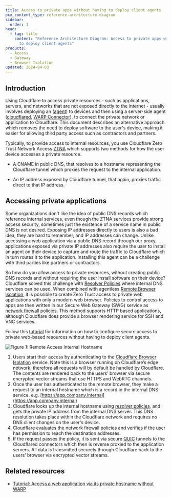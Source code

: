 ```yaml
---
title: Access to private apps without having to deploy client agents
pcx_content_type: reference-architecture-diagram
sidebar:
  order: 1
head:
  - tag: title
    content: "Reference Architecture Diagram: Access to private apps without having
      to deploy client agents"
products:
  - Access
  - Gateway
  - Browser Isolation
updated: 2024-04-03
---
```


## Introduction

Using Cloudflare to access private resources - such as applications, servers, and networks that are not exposed directly to the internet - usually involves deploying an ([agent](/cloudflare-one/connections/connect-devices/warp/)) to devices and then using a server-side agent ([cloudflared](/cloudflare-one/connections/connect-networks/private-net/cloudflared/), [WARP Connector](/cloudflare-one/connections/connect-networks/private-net/warp-connector/)), to connect the private network or application to Cloudflare. This document describes an alternative approach which removes the need to deploy software to the user's device, making it easier for allowing third party access such as contractors and partners.

Typically, to provide access to internal resources, you use Cloudflare Zero Trust Network Access [ZTNA](https://www.cloudflare.com/learning/access-management/what-is-ztna/) which supports two methods for how the user device accesses a private resource.

* A CNAME in public DNS, that resolves to a hostname representing the Cloudflare tunnel which proxies the request to the internal application.

* An IP address exposed by Cloudflare tunnel, that again, proxies traffic direct to that IP address.

## Accessing private applications

Some organizations don't like the idea of public DNS records which reference internal services, even though the ZTNA services provide strong access security, sometimes just the existence of a service name in public DNS is not desired. Exposing IP addresses directly to users is also a bad idea, they are hard to remember, and IP addresses can change. Unlike accessing a web application via a public DNS record through our proxy, applications exposed via private IP addresses also require the user to install an agent on their device to capture and route the traffic to Cloudflare which in turn routes it to the application. Installing this agent can be a challenge with third parties like partners or contractors.

So how do you allow access to private resources, without creating public DNS records and without requiring the user install software on their device? Cloudflare solved this challenge with [Resolver Policies](/cloudflare-one/policies/gateway/resolver-policies/) where internal DNS services can be used. When combined with agentless [Remote Browser Isolation](/cloudflare-one/policies/browser-isolation/), it is possible to create Zero Trust access to private web applications with only a modern web browser. Policies to control access to apps are then written in our Secure Web Gateway (SWG) service as [network firewall](/cloudflare-one/policies/gateway/network-policies/) policies. This method supports HTTP based applications, although Cloudflare does provide a browser rendering service for SSH and VNC services.

Follow this [tutorial](/cloudflare-one/tutorials/clientless-access-private-dns/) for information on how to configure secure access to private web-based resources without having to deploy client agents.

![Figure 1: Remote Access Internal Hostname](~/assets/images/reference-architecture/sase-clientless-access-private-dns/diagram1.svg "Figure 1: Remote browser connected to private web service using internal hostname")

1. Users start their access by authenticating to the [Cloudflare Browser Isolation](https://your_team_domain.cloudflareaccess.com/browser) service. Note this is a browser running on Cloudflare’s edge network, therefore all requests will by default be handled by Cloudflare. The contents are rendered back to the users’ browser via secure encrypted vector streams that use HTTPS and WebRTC channels.
2. Once the user has authenticated to the remote browser, they make a request to an internal hostname which is a record in the internal DNS service. e.g. [https://app.company.internal](https://app.company.internal)
3. Cloudflare looks up the internal hostname using [resolver policies](/cloudflare-one/policies/gateway/resolver-policies/), and gets the private IP address from the internal DNS server. This DNS resolution takes place within the Cloudflare network and requires no DNS client changes on the user's device.
4. Cloudflare evaluates the network firewall policies and verifies if the user has permission to reach the destination addresses.
5. If the request passes the policy, it is sent via secure [QUIC](https://blog.cloudflare.com/getting-cloudflare-tunnels-to-connect-to-the-cloudflare-network-with-quic) tunnels to the Cloudflared connectors which then is reverse proxied to the application servers. All data is transmitted securely through Cloudflare back to the users’ browser via encrypted vector streams.

## Related resources

* [Tutorial: Access a web application via its private hostname without WARP](/cloudflare-one/tutorials/clientless-access-private-dns/)
